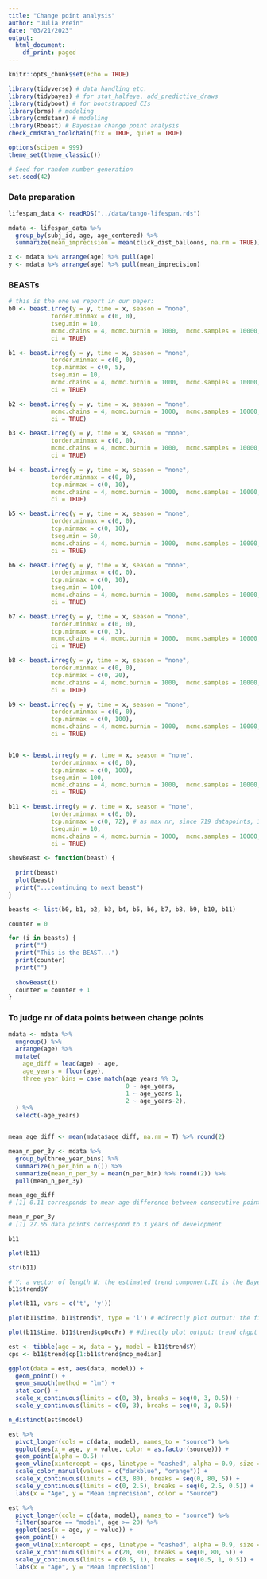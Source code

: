 ```yaml
---
title: "Change point analysis"
author: "Julia Prein"
date: "03/21/2023"
output:
  html_document:
    df_print: paged
---
```


```r
knitr::opts_chunk$set(echo = TRUE)
```

```r
library(tidyverse) # data handling etc.
library(tidybayes) # for stat_halfeye, add_predictive_draws
library(tidyboot) # for bootstrapped CIs
library(brms) # modeling
library(cmdstanr) # modeling
library(Rbeast) # Bayesian change point analysis
check_cmdstan_toolchain(fix = TRUE, quiet = TRUE)

options(scipen = 999)
theme_set(theme_classic())

# Seed for random number generation
set.seed(42)
```

### Data preparation

```r
lifespan_data <- readRDS("../data/tango-lifespan.rds")
```

```r
mdata <- lifespan_data %>% 
  group_by(subj_id, age, age_centered) %>% 
  summarize(mean_imprecision = mean(click_dist_balloons, na.rm = TRUE))

x <- mdata %>% arrange(age) %>% pull(age)
y <- mdata %>% arrange(age) %>% pull(mean_imprecision)
```

### BEASTs

```r
# this is the one we report in our paper: 
b0 <- beast.irreg(y = y, time = x, season = "none", 
            torder.minmax = c(0, 0), 
            tseg.min = 10, 
            mcmc.chains = 4, mcmc.burnin = 1000,  mcmc.samples = 10000, mcmc.seed = 42, 
            ci = TRUE)

b1 <- beast.irreg(y = y, time = x, season = "none", 
            torder.minmax = c(0, 0), 
            tcp.minmax = c(0, 5),
            tseg.min = 10, 
            mcmc.chains = 4, mcmc.burnin = 1000,  mcmc.samples = 10000, mcmc.seed = 42, 
            ci = TRUE)

b2 <- beast.irreg(y = y, time = x, season = "none", 
            mcmc.chains = 4, mcmc.burnin = 1000,  mcmc.samples = 10000, mcmc.seed = 42, 
            ci = TRUE)

b3 <- beast.irreg(y = y, time = x, season = "none", 
            torder.minmax = c(0, 0),
            mcmc.chains = 4, mcmc.burnin = 1000,  mcmc.samples = 10000, mcmc.seed = 42, 
            ci = TRUE)

b4 <- beast.irreg(y = y, time = x, season = "none", 
            torder.minmax = c(0, 0),
            tcp.minmax = c(0, 10), 
            mcmc.chains = 4, mcmc.burnin = 1000,  mcmc.samples = 10000, mcmc.seed = 42, 
            ci = TRUE)

b5 <- beast.irreg(y = y, time = x, season = "none", 
            torder.minmax = c(0, 0),
            tcp.minmax = c(0, 10), 
            tseg.min = 50, 
            mcmc.chains = 4, mcmc.burnin = 1000,  mcmc.samples = 10000, mcmc.seed = 42, 
            ci = TRUE)

b6 <- beast.irreg(y = y, time = x, season = "none", 
            torder.minmax = c(0, 0),
            tcp.minmax = c(0, 10), 
            tseg.min = 100, 
            mcmc.chains = 4, mcmc.burnin = 1000,  mcmc.samples = 10000, mcmc.seed = 42, 
            ci = TRUE)

b7 <- beast.irreg(y = y, time = x, season = "none", 
            torder.minmax = c(0, 0),
            tcp.minmax = c(0, 3), 
            mcmc.chains = 4, mcmc.burnin = 1000,  mcmc.samples = 10000, mcmc.seed = 42, 
            ci = TRUE)

b8 <- beast.irreg(y = y, time = x, season = "none", 
            torder.minmax = c(0, 0),
            tcp.minmax = c(0, 20), 
            mcmc.chains = 4, mcmc.burnin = 1000,  mcmc.samples = 10000, mcmc.seed = 42, 
            ci = TRUE)

b9 <- beast.irreg(y = y, time = x, season = "none", 
            torder.minmax = c(0, 0),
            tcp.minmax = c(0, 100), 
            mcmc.chains = 4, mcmc.burnin = 1000,  mcmc.samples = 10000, mcmc.seed = 42,
            ci = TRUE)


b10 <- beast.irreg(y = y, time = x, season = "none", 
            torder.minmax = c(0, 0),
            tcp.minmax = c(0, 100), 
            tseg.min = 100, 
            mcmc.chains = 4, mcmc.burnin = 1000,  mcmc.samples = 10000, mcmc.seed = 42, 
            ci = TRUE)

b11 <- beast.irreg(y = y, time = x, season = "none", 
            torder.minmax = c(0, 0),
            tcp.minmax = c(0, 72), # as max nr, since 719 datapoints, 10 tseg.min
            tseg.min = 10, 
            mcmc.chains = 4, mcmc.burnin = 1000,  mcmc.samples = 10000, mcmc.seed = 42, 
            ci = TRUE)
```

```r
showBeast <- function(beast) {
  
  print(beast)
  plot(beast)
  print("...continuing to next beast")
}
```

```r
beasts <- list(b0, b1, b2, b3, b4, b5, b6, b7, b8, b9, b10, b11)

counter = 0

for (i in beasts) {
  print("")
  print("This is the BEAST...")
  print(counter)
  print("")
  
  showBeast(i)
  counter = counter + 1 
}
```

### To judge nr of data points between change points 

```r
mdata <- mdata %>% 
  ungroup() %>% 
  arrange(age) %>% 
  mutate(
    age_diff = lead(age) - age, 
    age_years = floor(age), 
    three_year_bins = case_match(age_years %% 3, 
                                 0 ~ age_years,
                                 1 ~ age_years-1,
                                 2 ~ age_years-2),
  ) %>% 
  select(-age_years)


mean_age_diff <- mean(mdata$age_diff, na.rm = T) %>% round(2)

mean_n_per_3y <- mdata %>% 
  group_by(three_year_bins) %>% 
  summarize(n_per_bin = n()) %>% 
  summarize(mean_n_per_3y = mean(n_per_bin) %>% round(2)) %>% 
  pull(mean_n_per_3y)

mean_age_diff
# [1] 0.11 corresponds to mean age difference between consecutive points on the x-axis

mean_n_per_3y
# [1] 27.65 data points correspond to 3 years of development
```

```r
b11

plot(b11)

str(b11)

# Y: a vector of length N; the estimated trend component.It is the Bayesian model averaging of all the individual sampled trend.
b11$trend$Y

plot(b11, vars = c('t', 'y'))

plot(b11$time, b11$trend$Y, type = 'l') # #directly plot output: the fitted trend

plot(b11$time, b11$trend$cpOccPr) # #directly plot output: trend chgpt occurrence prob
```

```r
est <- tibble(age = x, data = y, model = b11$trend$Y)
cps <- b11$trend$cp[1:b11$trend$ncp_median]

ggplot(data = est, aes(data, model)) + 
  geom_point() +
  geom_smooth(method = "lm") + 
  stat_cor() +
  scale_x_continuous(limits = c(0, 3), breaks = seq(0, 3, 0.5)) +
  scale_y_continuous(limits = c(0, 3), breaks = seq(0, 3, 0.5))

n_distinct(est$model)

est %>% 
  pivot_longer(cols = c(data, model), names_to = "source") %>% 
  ggplot(aes(x = age, y = value, color = as.factor(source))) + 
  geom_point(alpha = 0.5) +
  geom_vline(xintercept = cps, linetype = "dashed", alpha = 0.9, size = 0.75) +
  scale_color_manual(values = c("darkblue", "orange")) +
  scale_x_continuous(limits = c(3, 80), breaks = seq(0, 80, 5)) +
  scale_y_continuous(limits = c(0, 2.5), breaks = seq(0, 2.5, 0.5)) + 
  labs(x = "Age", y = "Mean imprecision", color = "Source")

est %>% 
  pivot_longer(cols = c(data, model), names_to = "source") %>% 
  filter(source == "model", age >= 20) %>%
  ggplot(aes(x = age, y = value)) + 
  geom_point() +
  geom_vline(xintercept = cps, linetype = "dashed", alpha = 0.9, size = 0.75) +
  scale_x_continuous(limits = c(20, 80), breaks = seq(0, 80, 5)) +
  scale_y_continuous(limits = c(0.5, 1), breaks = seq(0.5, 1, 0.5)) +
  labs(x = "Age", y = "Mean imprecision")
```


